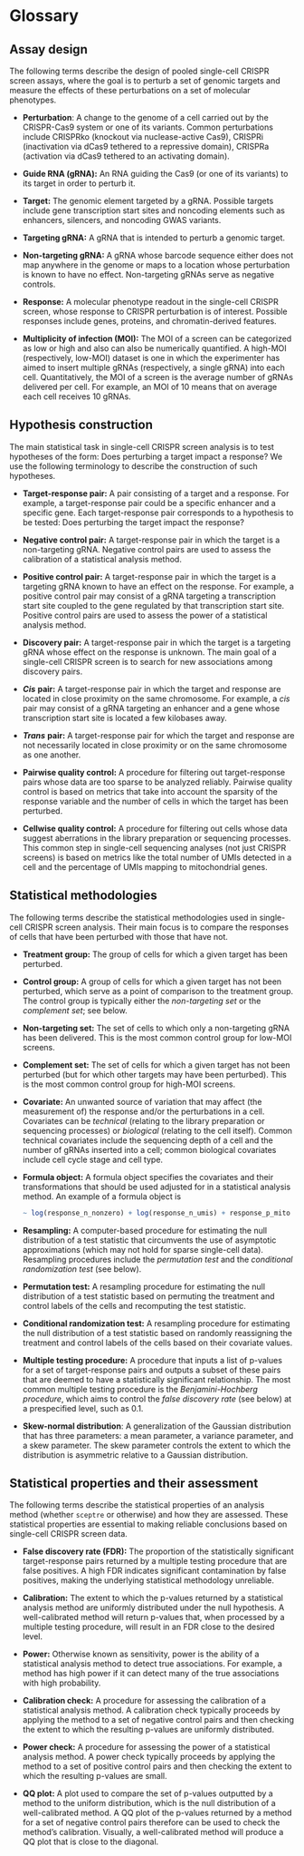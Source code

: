 # Glossary {#sec-glossary .unnumbered}

## Assay design

The following terms describe the design of pooled single-cell CRISPR screen assays, where the goal is to perturb a set of genomic targets and measure the effects of these perturbations on a set of molecular phenotypes.

-   **Perturbation**: A change to the genome of a cell carried out by the CRISPR-Cas9 system or one of its variants. Common perturbations include CRISPRko (knockout via nuclease-active Cas9), CRISPRi (inactivation via dCas9 tethered to a repressive domain), CRISPRa (activation via dCas9 tethered to an activating domain).

-   **Guide RNA (gRNA):** An RNA guiding the Cas9 (or one of its variants) to its target in order to perturb it.

-   **Target:** The genomic element targeted by a gRNA. Possible targets include gene transcription start sites and noncoding elements such as enhancers, silencers, and noncoding GWAS variants.

-   **Targeting gRNA:** A gRNA that is intended to perturb a genomic target.

-   **Non-targeting gRNA:** A gRNA whose barcode sequence either does not map anywhere in the genome or maps to a location whose perturbation is known to have no effect. Non-targeting gRNAs serve as negative controls.

-   **Response:** A molecular phenotype readout in the single-cell CRISPR screen, whose response to CRISPR perturbation is of interest. Possible responses include genes, proteins, and chromatin-derived features.

-   **Multiplicity of infection (MOI):** The MOI of a screen can be categorized as low or high and also can also be numerically quantified. A high-MOI (respectively, low-MOI) dataset is one in which the experimenter has aimed to insert multiple gRNAs (respectively, a single gRNA) into each cell. Quantitatively, the MOI of a screen is the average number of gRNAs delivered per cell. For example, an MOI of 10 means that on average each cell receives 10 gRNAs.

## Hypothesis construction

The main statistical task in single-cell CRISPR screen analysis is to test hypotheses of the form: Does perturbing a target impact a response? We use the following terminology to describe the construction of such hypotheses.

<!-- -   **gRNA group:** Two or more gRNAs whose effects one wishes to study together. In particular, one wishes to test whether any gRNA in the group has an effect on a response of interest. Typically, gRNAs with the same target are grouped together. -->

-   **Target-response pair:** A pair consisting of a target and a response. For example, a target-response pair could be a specific enhancer and a specific gene. Each target-response pair corresponds to a hypothesis to be tested: Does perturbing the target impact the response?

-   **Negative control pair:** A target-response pair in which the target is a non-targeting gRNA. Negative control pairs are used to assess the calibration of a statistical analysis method.

-   **Positive control pair:** A target-response pair in which the target is a targeting gRNA known to have an effect on the response. For example, a positive control pair may consist of a gRNA targeting a transcription start site coupled to the gene regulated by that transcription start site. Positive control pairs are used to assess the power of a statistical analysis method.

-   **Discovery pair:** A target-response pair in which the target is a targeting gRNA whose effect on the response is unknown. The main goal of a single-cell CRISPR screen is to search for new associations among discovery pairs.

-   ***Cis*** **pair:** A target-response pair in which the target and response are located in close proximity on the same chromosome. For example, a *cis* pair may consist of a gRNA targeting an enhancer and a gene whose transcription start site is located a few kilobases away.

-   ***Trans*** **pair:** A target-response pair for which the target and response are not necessarily located in close proximity or on the same chromosome as one another.

-   **Pairwise quality control:** A procedure for filtering out target-response pairs whose data are too sparse to be analyzed reliably. Pairwise quality control is based on metrics that take into account the sparsity of the response variable and the number of cells in which the target has been perturbed.

-   **Cellwise quality control:** A procedure for filtering out cells whose data suggest aberrations in the library preparation or sequencing processes. This common step in single-cell sequencing analyses (not just CRISPR screens) is based on metrics like the total number of UMIs detected in a cell and the percentage of UMIs mapping to mitochondrial genes.

## Statistical methodologies

The following terms describe the statistical methodologies used in single-cell CRISPR screen analysis. Their main focus is to compare the responses of cells that have been perturbed with those that have not.

-   **Treatment group:** The group of cells for which a given target has been perturbed.

-   **Control group:** A group of cells for which a given target has not been perturbed, which serve as a point of comparison to the treatment group. The control group is typically either the *non-targeting set* or the *complement set*; see below.

-   **Non-targeting set:** The set of cells to which only a non-targeting gRNA has been delivered. This is the most common control group for low-MOI screens.

-   **Complement set:** The set of cells for which a given target has not been perturbed (but for which other targets may have been perturbed). This is the most common control group for high-MOI screens.

-   **Covariate:** An unwanted source of variation that may affect (the measurement of) the response and/or the perturbations in a cell. Covariates can be *technical* (relating to the library preparation or sequencing processes) or *biological* (relating to the cell itself). Common technical covariates include the sequencing depth of a cell and the number of gRNAs inserted into a cell; common biological covariates include cell cycle stage and cell type.

-   **Formula object:** A formula object specifies the covariates and their transformations that should be used adjusted for in a statistical analysis method. An example of a formula object is

    ```r
    ~ log(response_n_nonzero) + log(response_n_umis) + response_p_mito + batch
    ```

-   **Resampling:** A computer-based procedure for estimating the null distribution of a test statistic that circumvents the use of asymptotic approximations (which may not hold for sparse single-cell data). Resampling procedures include the *permutation test* and the *conditional randomization test* (see below).

-   **Permutation test:** A resampling procedure for estimating the null distribution of a test statistic based on permuting the treatment and control labels of the cells and recomputing the test statistic.

-   **Conditional randomization test:** A resampling procedure for estimating the null distribution of a test statistic based on randomly reassigning the treatment and control labels of the cells based on their covariate values.

-   **Multiple testing procedure:** A procedure that inputs a list of p-values for a set of target-response pairs and outputs a subset of these pairs that are deemed to have a statistically significant relationship. The most common multiple testing procedure is the *Benjamini-Hochberg procedure*, which aims to control the *false discovery rate* (see below) at a prespecified level, such as 0.1.

-   **Skew-normal distribution**: A generalization of the Gaussian distribution that has three parameters: a mean parameter, a variance parameter, and a skew parameter. The skew parameter controls the extent to which the distribution is asymmetric relative to a Gaussian distribution.

## Statistical properties and their assessment

The following terms describe the statistical properties of an analysis method (whether `sceptre` or otherwise) and how they are assessed. These statistical properties are essential to making reliable conclusions based on single-cell CRISPR screen data.

-   **False discovery rate (FDR):** The proportion of the statistically significant target-response pairs returned by a multiple testing procedure that are false positives. A high FDR indicates significant contamination by false positives, making the underlying statistical methodology unreliable.

-   **Calibration:** The extent to which the p-values returned by a statistical analysis method are uniformly distributed under the null hypothesis. A well-calibrated method will return p-values that, when processed by a multiple testing procedure, will result in an FDR close to the desired level.

-   **Power:** Otherwise known as sensitivity, power is the ability of a statistical analysis method to detect true associations. For example, a method has high power if it can detect many of the true associations with high probability.

-   **Calibration check:** A procedure for assessing the calibration of a statistical analysis method. A calibration check typically proceeds by applying the method to a set of negative control pairs and then checking the extent to which the resulting p-values are uniformly distributed.

-   **Power check:** A procedure for assessing the power of a statistical analysis method. A power check typically proceeds by applying the method to a set of positive control pairs and then checking the extent to which the resulting p-values are small.

-   **QQ plot:** A plot used to compare the set of p-values outputted by a method to the uniform distribution, which is the null distribution of a well-calibrated method. A QQ plot of the p-values returned by a method for a set of negative control pairs therefore can be used to check the method's calibration. Visually, a well-calibrated method will produce a QQ plot that is close to the diagonal.
